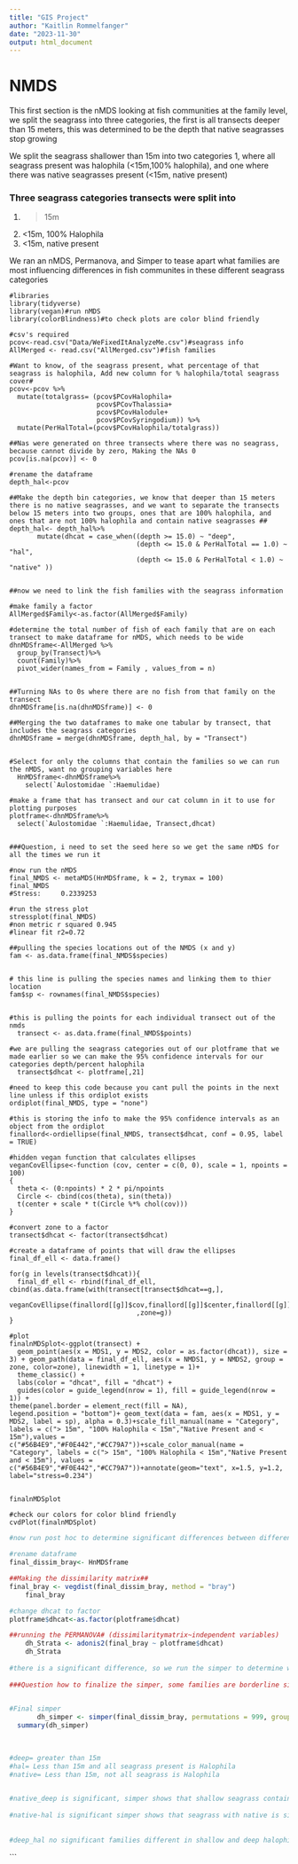 ```yaml
---
title: "GIS Project"
author: "Kaitlin Rommelfanger"
date: "2023-11-30"
output: html_document
---
```


# NMDS
This first section is the nMDS looking at fish communities at the family level, we split the seagrass into three categories, the first is all transects deeper than 15 meters, this was determined to be the depth that native seagrasses stop growing

We split the seagrass shallower than 15m into two categories 1, where all seagrass present was halophila (<15m,100% halophila), and one where there was native seagrasses present (<15m, native present)

### Three seagrass categories transects were split into
1. >15m
2. <15m, 100% Halophila
3. <15m, native present

We ran an nMDS, Permanova, and Simper to tease apart what families are most influencing differences in fish communites in these different seagrass categories
```nMDS
#libraries
library(tidyverse)
library(vegan)#run nMDS
library(colorBlindness)#to check plots are color blind friendly

#csv's required
pcov<-read.csv("Data/WeFixedItAnalyzeMe.csv")#seagrass info
AllMerged <- read.csv("AllMerged.csv")#fish families

#Want to know, of the seagrass present, what percentage of that seagrass is halophila, Add new column for % halophila/total seagrass cover#
pcov<-pcov %>% 
  mutate(totalgrass= (pcov$PCovHalophila+
                      pcov$PCovThalassia+
                      pcov$PCovHalodule+
                      pcov$PCovSyringodium)) %>% 
  mutate(PerHalTotal=(pcov$PCovHalophila/totalgrass))

##Nas were generated on three transects where there was no seagrass, because cannot divide by zero, Making the NAs 0
pcov[is.na(pcov)] <- 0

#rename the dataframe
depth_hal<-pcov

##Make the depth bin categories, we know that deeper than 15 meters there is no native seagrasses, and we want to separate the transects below 15 meters into two groups, ones that are 100% halophila, and ones that are not 100% halophila and contain native seagrasses ##
depth_hal<- depth_hal%>% 
       mutate(dhcat = case_when((depth >= 15.0) ~ "deep",
                                (depth <= 15.0 & PerHalTotal == 1.0) ~ "hal",
                                (depth <= 15.0 & PerHalTotal < 1.0) ~ "native" ))


##now we need to link the fish families with the seagrass information

#make family a factor
AllMerged$Family<-as.factor(AllMerged$Family)

#determine the total number of fish of each family that are on each transect to make dataframe for nMDS, which needs to be wide
dhnMDSframe<-AllMerged %>%
  group_by(Transect)%>%
  count(Family)%>%
  pivot_wider(names_from = Family , values_from = n)
 

##Turning NAs to 0s where there are no fish from that family on the transect
dhnMDSframe[is.na(dhnMDSframe)] <- 0

##Merging the two dataframes to make one tabular by transect, that includes the seagrass categories
dhnMDSframe = merge(dhnMDSframe, depth_hal, by = "Transect")


#Select for only the columns that contain the families so we can run the nMDS, want no grouping variables here
  HnMDSframe<-dhnMDSframe%>%
    select(`Aulostomidae `:Haemulidae)

#make a frame that has transect and our cat column in it to use for plotting purposes  
plotframe<-dhnMDSframe%>%
  select(`Aulostomidae `:Haemulidae, Transect,dhcat)


###Question, i need to set the seed here so we get the same nMDS for all the times we run it

#now run the nMDS 
final_NMDS <- metaMDS(HnMDSframe, k = 2, trymax = 100) 
final_NMDS
#Stress:     0.2339253 

#run the stress plot
stressplot(final_NMDS)
#non metric r squared 0.945
#linear fit r2=0.72

##pulling the species locations out of the NMDS (x and y)
fam <- as.data.frame(final_NMDS$species)


# this line is pulling the species names and linking them to thier location
fam$sp <- rownames(final_NMDS$species)


#this is pulling the points for each individual transect out of the nmds
  transect <- as.data.frame(final_NMDS$points)

#we are pulling the seagrass categories out of our plotframe that we made earlier so we can make the 95% confidence intervals for our categories depth/percent halophila
  transect$dhcat <- plotframe[,21] 

#need to keep this code because you cant pull the points in the next line unless if this ordiplot exists
ordiplot(final_NMDS, type = "none") 

#this is storing the info to make the 95% confidence intervals as an object from the ordiplot
finallord<-ordiellipse(final_NMDS, transect$dhcat, conf = 0.95, label = TRUE)

#hidden vegan function that calculates ellipses
veganCovEllipse<-function (cov, center = c(0, 0), scale = 1, npoints = 100) 
{
  theta <- (0:npoints) * 2 * pi/npoints
  Circle <- cbind(cos(theta), sin(theta))
  t(center + scale * t(Circle %*% chol(cov)))
}

#convert zone to a factor
transect$dhcat <- factor(transect$dhcat)

#create a dataframe of points that will draw the ellipses
final_df_ell <- data.frame()

for(g in levels(transect$dhcat)){
  final_df_ell <- rbind(final_df_ell, cbind(as.data.frame(with(transect[transect$dhcat==g,],
                                                   veganCovEllipse(finallord[[g]]$cov,finallord[[g]]$center,finallord[[g]]$scale)))
                                ,zone=g))
}

#plot
finalnMDSplot<-ggplot(transect) +
  geom_point(aes(x = MDS1, y = MDS2, color = as.factor(dhcat)), size = 3) + geom_path(data = final_df_ell, aes(x = NMDS1, y = NMDS2, group = zone, color=zone), linewidth = 1, linetype = 1)+
  theme_classic() +
  labs(color = "dhcat", fill = "dhcat") +
  guides(color = guide_legend(nrow = 1), fill = guide_legend(nrow = 1)) +
theme(panel.border = element_rect(fill = NA),
legend.position = "bottom")+ geom_text(data = fam, aes(x = MDS1, y = MDS2, label = sp), alpha = 0.3)+scale_fill_manual(name = "Category", labels = c("> 15m", "100% Halophila < 15m","Native Present and < 15m"),values = c("#56B4E9","#F0E442","#CC79A7"))+scale_color_manual(name = "Category", labels = c("> 15m", "100% Halophila < 15m","Native Present and < 15m"), values = c("#56B4E9","#F0E442","#CC79A7"))+annotate(geom="text", x=1.5, y=1.2, label="stress=0.234")


finalnMDSplot

#check our colors for color blind friendly
cvdPlot(finalnMDSplot)
```

```r

#now run post hoc to determine significant differences between different seagrasses

#rename dataframe
final_dissim_bray<- HnMDSframe

##Making the dissimilarity matrix##
final_bray <- vegdist(final_dissim_bray, method = "bray")
    final_bray

#change dhcat to factor
plotframe$dhcat<-as.factor(plotframe$dhcat)

##running the PERMANOVA# (dissimilaritymatrix~independent variables)
    dh_Strata <- adonis2(final_bray ~ plotframe$dhcat)
    dh_Strata
 
#there is a significant difference, so we run the simper to determine what is contributing to these differences 
  
###Question how to finalize the simper, some families are borderline significant, sometimes when you run it they are , and sometime they are not what is the protocol to make this
    

```

```r
#Final simper
       dh_simper <- simper(final_dissim_bray, permutations = 999, group = (plotframe$dhcat))
  summary(dh_simper)
  

  
#deep= greater than 15m
#hal= Less than 15m and all seagrass present is Halophila
#native= Less than 15m, not all seagrass is Halophila
  

#native_deep is significant, simper shows that shallow seagrass containing native species has significantly different Lutjanidae, Serranidae, Labrisomidae (? stef and aves got significant I did not) than deep
  
#native-hal is significant simper shows that seagrass with native is significantly different Labridae, Pomacentridae, Syngnathidae, Chaetodontidae, Holocentridae than shallow 100% halophila
  
  
#deep_hal no significant families different in shallow and deep halophila

```
```

